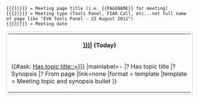 <noinclude>
<pre>
{{{1|}}} = Meeting page title (i.e. {{PAGENAME}} for meeting)
{{{2|}}} = Meeting type (Tools Panel, FIAR Call, etc...not full name of page like "EVA Tools Panel - 23 August 2012")
{{{3|}}} = Meeting date
</pre>
</noinclude><includeonly><tr><td><table class="main-page-meeting-minutes-row highlighted-row-light-yellow" style="width:100%;padding:5px;border:1px solid #cccccc;margin:10px 0px 0px 0px;"><tr><th>'''[[{{{1|}}}|{{{2|}}}]]''' (Today)</th></tr>
<tr><td>{{#ask: [[Has topic title::+]][[From page::{{{1|}}}]]
|mainlabel=-
|? Has topic title
|? Synopsis
|? From page
|link=none
|format = template
|template = Meeting topic and synopsis bullet
}}</td></tr></table></td></tr></includeonly>
